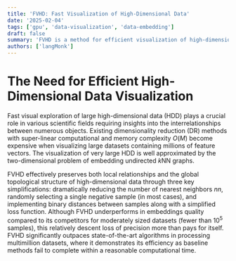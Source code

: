 ```yaml
---
title: 'FVHD: Fast Visualization of High-Dimensional Data'
date: '2025-02-04'
tags: ['gpu', 'data-visualization', 'data-embedding']
draft: false
summary: 'FVHD is a method for efficient visualization of high-dimensional data using force-directed graph layout algorithms. It provides an implementation of high-dimensional data visualization with neighbor-based force calculations.'
authors: ['langMonk']
---
```


# The Need for Efficient High-Dimensional Data Visualization

Fast visual exploration of large high-dimensional data (HDD) plays a crucial role in various scientific fields requiring insights into the interrelationships between numerous objects. Existing dimensionality reduction (DR) methods with super-linear computational and memory complexity $O(M)$ become expensive when visualizing large datasets containing millions of feature vectors. The visualization of very large HDD is well approximated by the two-dimensional problem of embedding undirected *k*NN graphs.

FVHD effectively preserves both local relationships and the global topological structure of high-dimensional data through three key simplifications: dramatically reducing the number of nearest neighbors _nn_, randomly selecting a single negative sample (in most cases), and implementing binary distances between samples along with a simplified loss function. Although FVHD underperforms in embeddings quality compared to its competitors for moderately sized datasets (fewer than $10^5$ samples), this relatively descent loss of precision more than pays for itself. FVHD significantly outpaces state-of-the-art algorithms in processing multimillion datasets, where it demonstrates its efficiency as baseline methods fail to complete within a reasonable computational time.
